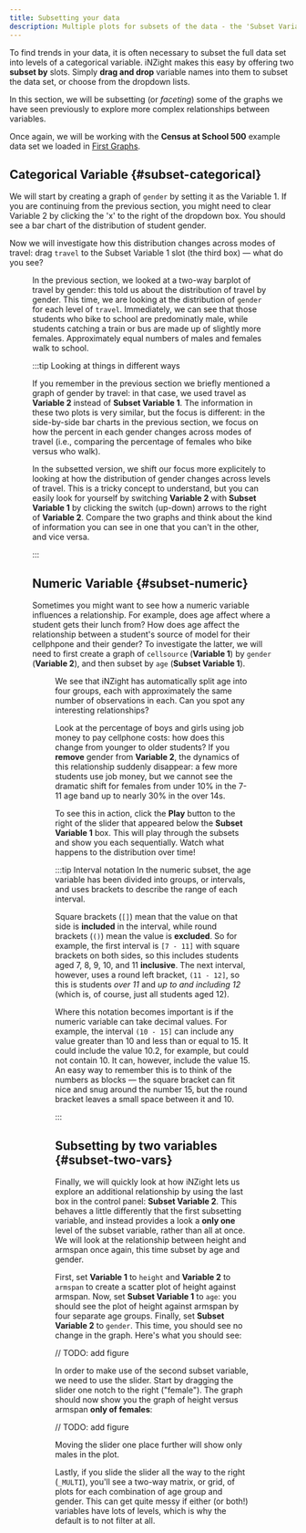 ```yaml
---
title: Subsetting your data
description: Multiple plots for subsets of the data - the 'Subset Variable 1' and 'Subset Variable 2' boxes
---
```


To find trends in your data, it is often necessary to subset the full data set into levels of a categorical variable. iNZight makes this easy by offering two **subset by** slots. Simply **drag and drop** variable names into them to subset the data set, or choose from the dropdown lists.

In this section, we will be subsetting (or _faceting_) some of the graphs we have seen previously to explore more complex relationships between variables.

Once again, we will be working with the **Census at School 500** example data set we loaded in [First Graphs](../load-data/#using-an-example-dataset).

## Categorical Variable {#subset-categorical}

We will start by creating a graph of `gender` by setting it as the Variable 1. If you are continuing from the previous section, you might need to clear Variable 2 by clicking the 'x' to the right of the dropdown box. You should see a bar chart of the distribution of student gender.

Now we will investigate how this distribution changes across modes of travel: drag `travel` to the Subset Variable 1 slot (the third box) &mdash; what do you see?


<Figure
  src={{ desktop: f1, lite: f1l }}
  caption="A plot of gender subset by travel"
  width="800"
/>

In the previous section, we looked at a two-way barplot of travel by gender: this told us about the distribution of travel by gender. This time, we are looking at the distribution of `gender` for each level of `travel`. Immediately, we can see that those students who bike to school are predominatly male, while students catching a train or bus are made up of slightly more females. Approximately equal numbers of males and females walk to school.

:::tip Looking at things in different ways

If you remember in the previous section we briefly mentioned a graph of gender by travel: in that case, we used travel as **Variable 2** instead of **Subset Variable 1**. The information in these two plots is very similar, but the focus is different: in the side-by-side bar charts in the previous section, we focus on how the percent in each gender changes across modes of travel (i.e., comparing the percentage of females who bike versus who walk).

In the subsetted version, we shift our focus more explicitely to looking at how the distribution of gender changes across levels of travel. This is a tricky concept to understand, but you can easily look for yourself by switching **Variable 2** with **Subset Variable 1** by clicking the switch (up-down) arrows to the right of **Variable 2**. Compare the two graphs and think about the kind of information you can see in one that you can't in the other, and vice versa.

:::

## Numeric Variable {#subset-numeric}

Sometimes you might want to see how a numeric variable influences a relationship. For example, does age affect where a student gets their lunch from? How does age affect the relationship between a student's source of model for their cellphpone and their gender? To investigate the latter, we will need to first create a graph of `cellsource` (**Variable 1**) by `gender` (**Variable 2**), and then subset by `age` (**Subset Variable 1**).

<Figure
  src={{
    desktop: require("./inzight_cas_cellsource_gender_subset_age.png").default,
    lite: require("./inzight_cas_cellsource_gender_subset_age.png").default,
  }}
  caption="A plot of cellsource by gender, subset by age"
  width="800"
/>

We see that iNZight has automatically split age into four groups, each with approximately the same number of observations in each. Can you spot any interesting relationships?

Look at the percentage of boys and girls using job money to pay cellphone costs: how does this change from younger to older students? If you **remove** gender from **Variable 2**, the dynamics of this relationship suddenly disappear: a few more students use job money, but we cannot see the dramatic shift for females from under 10% in the 7-11 age band up to nearly 30% in the over 14s.

To see this in action, click the **Play** button to the right of the slider that appeared below the **Subset Variable 1** box. This will play through the subsets and show you each sequentially. Watch what happens to the distribution over time!

:::tip Interval notation
In the numeric subset, the age variable has been divided into groups, or intervals, and uses brackets to describe the range of each interval.

Square brackets (`[]`) mean that the value on that side is **included** in the interval, while round brackets (`()`) mean the value is **excluded**. So for example, the first interval is `[7 - 11]` with square brackets on both sides, so this includes students aged 7, 8, 9, 10, and 11 **inclusive**. The next interval, however, uses a round left bracket, `(11 - 12]`, so this is students _over 11_ and _up to and including 12_ (which is, of course, just all students aged 12).

Where this notation becomes important is if the numeric variable can take decimal values. For example, the interval `(10 - 15]` can include any value greater than 10 and less than or equal to 15. It could include the value 10.2, for example, but could not contain 10. It can, however, include the value 15. An easy way to remember this is to think of the numbers as blocks &mdash; the square bracket can fit nice and snug around the number 15, but the round bracket leaves a small space between it and 10.

:::

## Subsetting by two variables {#subset-two-vars}

Finally, we will quickly look at how iNZight lets us explore an additional relationship by using the last box in the control panel: **Subset Variable 2**. This behaves a little differently that the first subsetting variable, and instead provides a look a **only one** level of the subset variable, rather than all at once. We will look at the relationship between height and armspan once again,
this time subset by age and gender.

First, set **Variable 1** to `height` and **Variable 2** to `armspan` to create a scatter plot of height against armspan. Now, set **Subset Variable 1** to `age`: you should see the plot of height against armspan by four separate age groups. Finally, set **Subset Variable 2** to `gender`. This time, you should see no change in the graph. Here's what you should see:

// TODO: add figure

In order to make use of the second subset variable, we need to use the slider. Start by dragging the slider one notch to the right ("female"). The graph should now show you the graph of height versus armspan **only of females**:

// TODO: add figure

Moving the slider one place further will show only males in the plot.

Lastly, if you slide the slider all the way to the right (`_MULTI`), you'll see a two-way matrix, or grid, of plots for each combination of age group and gender. This can get quite messy if either (or both!) variables have lots of levels, which is why the default is to not filter at all.
